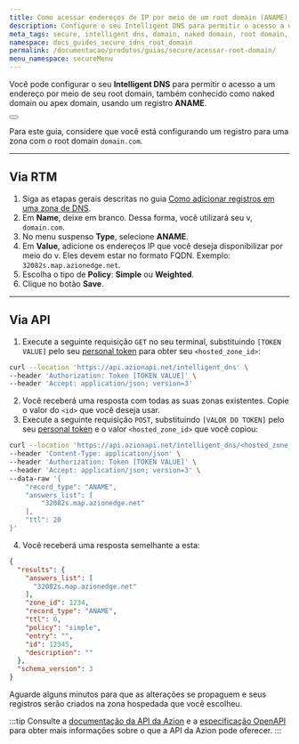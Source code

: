 ```yaml
---
title: Como acessar endereços de IP por meio de um root domain (ANAME)
description: Configure o seu Intelligent DNS para permitir o acesso a um endereço por meio de seu root domain.
meta_tags: secure, intelligent dns, domain, naked domain, root domain, aname, entry, records
namespace: docs_guides_secure_idns_root_domain
permalink: /documentacao/produtos/guias/secure/acessar-root-domain/
menu_namespace: secureMenu
---
```



Você pode configurar o seu **Intelligent DNS** para permitir o acesso a um endereço por meio de seu root domain, também conhecido como naked domain ou apex domain, usando um registro **ANAME**.

<Button href="/pt-bt/documentacao/produtos/secure/guias/adicionar-registros/" text="saiba mais sobre adicionar registros" variant="secondary"></Button>

Para este guia, considere que você está configurando um registro para uma zona com o root domain `domain.com`.

---

## Via RTM

1. Siga as etapas gerais descritas no guia [Como adicionar registros em uma zona de DNS](/pt-br/documentacao/produtos/secure/guias/adicionar-registros/).
2. Em **Name**, deixe em branco. Dessa forma, você utilizará seu v, `domain.com`.
3. No menu suspenso **Type**, selecione **ANAME**.
4. Em **Value**, adicione os endereços IP que você deseja disponibilizar por meio do v. Eles devem estar no formato FQDN. Exemplo: `32082s.map.azionedge.net`.
5. Escolha o tipo de **Policy**: **Simple** ou **Weighted**.
6. Clique no botão **Save**.

---

## Via API

1. Execute a seguinte requisição `GET` no seu terminal, substituindo `[TOKEN VALUE]` pelo seu [personal token](/pt-br/documentacao/produtos/guias/personal-tokens/) para obter seu `<hosted_zone_id>`:

```bash
curl --location 'https://api.azionapi.net/intelligent_dns' \
--header 'Authorization: Token [TOKEN VALUE]' \
--header 'Accept: application/json; version=3'
```

2. Você receberá uma resposta com todas as suas zonas existentes. Copie o valor do `<id>` que você deseja usar.
3. Execute a seguinte requisição `POST`, substituindo `[VALOR DO TOKEN]` pelo seu [personal token](/pt-br/documentacao/produtos/guias/personal-tokens/) e o valor `<hosted_zone_id>` que você copiou:

```bash
curl --location 'https://api.azionapi.net/intelligent_dns/<hosted_zone_id>/records' \
--header 'Content-Type: application/json' \
--header 'Authorization: Token [TOKEN VALUE]' \
--header 'Accept: application/json; version=3' \
--data-raw '{
    "record_type": "ANAME",
    "answers_list": [
        "32082s.map.azionedge.net"
    ],
    "ttl": 20
}'
```

4. Você receberá uma resposta semelhante a esta:

```json
{
  "results": {
    "answers_list": [
      "32082s.map.azionedge.net"
    ],
    "zone_id": 1234,
    "record_type": "ANAME",
    "ttl": 0,
    "policy": "simple",
    "entry": "",
    "id": 12345,
    "description": ""
  },
  "schema_version": 3
}
```

Aguarde alguns minutos para que as alterações se propaguem e seus registros serão criados na zona hospedada que você escolheu.

:::tip
Consulte a [documentação da API da Azion](https://api.azion.com/) e a [especificação OpenAPI](https://github.com/aziontech/azionapi-openapi/) para obter mais informações sobre o que a API da Azion pode oferecer.
:::
